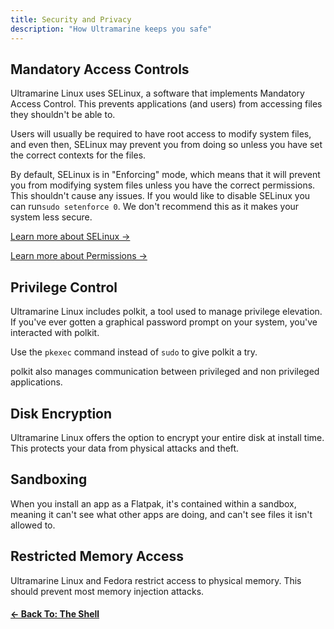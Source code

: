 ```yaml
---
title: Security and Privacy
description: "How Ultramarine keeps you safe"
---
```



## Mandatory Access Controls

Ultramarine Linux uses SELinux, a software that implements Mandatory Access Control. This prevents applications (and users) from accessing files they shouldn't be able to.

Users will usually be required to have root access to modify system files, and even then, SELinux may prevent you from doing so unless you have set the correct contexts for the files.

By default, SELinux is in "Enforcing" mode, which means that it will prevent you from modifying system files unless you have the correct permissions. This shouldn't cause any issues. If you would like to disable SELinux you can run`sudo setenforce 0`. We don't recommend this as it makes your system less secure.

[Learn more about SELinux →](https://www.redhat.com/en/topics/linux/what-is-selinux)

[Learn more about Permissions →](/en/linux/permissions)

## Privilege Control

Ultramarine Linux includes polkit, a tool used to manage privilege elevation. If you've ever gotten a graphical password prompt on your system, you've interacted with polkit.

<Alert type="info">

Use the `pkexec` command instead of `sudo` to give polkit a try.

</Alert>

polkit also manages communication between privileged and non privileged applications.

## Disk Encryption

Ultramarine Linux offers the option to encrypt your entire disk at install time. This protects your data from physical attacks and theft.

## Sandboxing

When you install an app as a Flatpak, it's contained within a sandbox, meaning it can't see what other apps are doing, and can't see files it isn't allowed to.

## Restricted Memory Access

Ultramarine Linux and Fedora restrict access to physical memory. This should prevent most memory injection attacks.

#### [← Back To: The Shell](/en/linux/shell)
